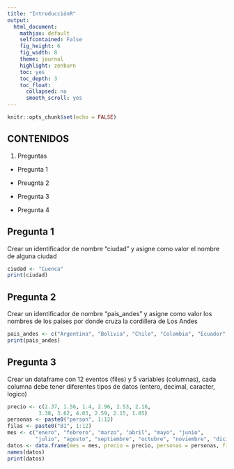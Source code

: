 ```yaml
---
title: "IntroducciónR"
output:
  html_document:
    mathjax: default
    selfcontained: False
    fig_height: 6
    fig_width: 8
    theme: journal
    highlight: zenburn
    toc: yes
    toc_depth: 3
    toc_float:
      collapsed: no
      smooth_scroll: yes
---
```


```r
knitr::opts_chunk$set(echo = FALSE)
```
## CONTENIDOS
1. Preguntas

* Pregunta 1

* Preugnta 2

* Pregunta 3 

* Pregunta 4


## Pregunta 1
Crear un identificador de nombre "ciudad" y asigne como valor el nombre de alguna ciudad

```r

ciudad <- "Cuenca"
print(ciudad)

```
## Pregunta 2
Crear un identificador de nombre "pais_andes" y asigne como valor los nombres de los países por donde cruza la cordillera de Los Andes

```r

pais_andes <- c("Argentina", "Bolivia", "Chile", "Colombia", "Ecuador", "Perú", "Venezuela")
print(pais_andes)
```
## Pregunta 3
Crear un dataframe con 12 eventos (files) y 5 variables (columnas), cada columna debe tener diferentes tipos de datos (entero, decimal, caracter, logico)

```r
precio <- c(2.37, 1.56, 1.4, 2.96, 2.53, 2.16,
          3.38, 3.62, 4.03, 2.59, 2.15, 1.85)
personas <- paste0("person", 1:12)
filas <- paste0("B1", 1:12)
mes <- c("enero", "febrero", "marzo", "abril", "mayo", "junio",
         "julio", "agosto", "septiembre", "octubre", "noviembre", "diciembre")
datos <- data.frame(mes = mes, precio = precio, personas = personas, filas = filas)
names(datos)
print(datos)
```
